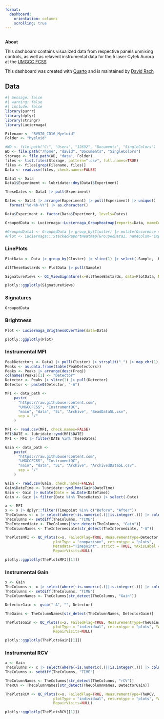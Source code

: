 ```yaml
---
format:
  dashboard:
    orientation: columns
    scrolling: true
---
```


## {.sidebar}

**About**

This dashboard contains visualized data from respective panels unmixing controls, as well as relavent instrumental data for the 5 laser Cytek Aurora at the [UMGCC FCSS](https://umgccfcss.github.io/InstrumentQC/)

This dashboard was created with [Quarto](https://quarto.org/) and is maintained by [David Rach](https://github.com/DavidRach)

## Data

```r
#| message: false
#| warning: false
#| include: false
library(purrr)
library(dplyr)
library(stringr)
library(Luciernaga)
```

```r
Filename <- "BV570_CD16_Myeloid"
Folder <- "Myeloid"

#WD <- file.path("C:", "Users", "12692", "Documents", "SingleColors")
WD <- file.path("/home", "david", "Documents", "SingleColors")
Storage <- file.path(WD, "data", Folder)
files <- list.files(Storage, pattern=".csv", full.names=TRUE)
files <- files[grep(Filename, files)]
Data <- read.csv(files, check.names=FALSE)
```

```r
Data1 <- Data
Data1$Experiment <- lubridate::dmy(Data1$Experiment)

TheseDates <- Data1 |> pull(Experiment)

Dates <- Data1 |> arrange(Experiment) |> pull(Experiment) |> unique() |> 
  format("%d-%b-%Y") |> as.character()

Data$Experiment <- factor(Data$Experiment, levels=Dates)

GroupedData <- Luciernaga::Luciernaga_GroupHeatmap(reports=Data, nameColumn="Experiment", cutoff=0.05, returntype="plot")

#GroupedData1 <- GroupedData |> group_by(Cluster) |> mutate(Occurence = n()) |> filter(Occurence > 3)
#Plot <- Luciernaga:::StackedReportHeatmap(GroupedData1, nameColum="Experiment")
```

### LinePlots

```r
PlotData <- Data |> group_by(Cluster) |> slice(1) |> select(-Sample, -Experiment, -Condition, -Count) |> rename(Sample=Cluster) |> ungroup()

AllTheseBastards <- PlotData |> pull(Sample)

SignatureViews <- QC_ViewSignature(x=AllTheseBastards, data=PlotData, Normalize=TRUE)
```

```r
plotly::ggplotly(SignatureViews)
```

### Signatures

```r
GroupedData
```

### Brightness

```r
Plot <- Luciernaga_BrigtnessOverTime(data=Data)
```

```r
plotly::ggplotly(Plot)
```

### Instrumental MFI

```r
PeakDetectors <- Data1 |> pull(Cluster) |> strsplit("_") |> map_chr(1)
Peaks <- as.data.frame(table(PeakDetectors))
Peaks <- Peaks |> arrange(desc(Freq))
colnames(Peaks)[1] <- "Detector"
Detector <- Peaks |> slice(1) |> pull(Detector)
Detector <- paste0(Detector, "-A")

MFI <- data_path <-                                                
    paste(                                                  
      "https://raw.githubusercontent.com",                  
      "UMGCCFCSS", "InstrumentQC",                   
      "main", "data", "5L", "Archive", "BeadData5L.csv",                              
      sep = "/"                                             
    )

MFI <- read.csv(MFI, check.names=FALSE)
MFI$DATE <- lubridate::ymd(MFI$DATE)
MFI <- MFI |> filter(DATE %in% TheseDates)

Gain <- data_path <-                                                
    paste(                                                  
      "https://raw.githubusercontent.com",                  
      "UMGCCFCSS", "InstrumentQC",                   
      "main", "data", "5L", "Archive", "ArchivedData5L.csv",                              
      sep = "/"                                             
    ) 

Gain <- read.csv(Gain, check.names=FALSE)
Gain$DateTime <- lubridate::ymd_hms(Gain$DateTime)
Gain <- Gain |> mutate(Date = as.Date(DateTime))
Gain <- Gain |> filter(Date %in% TheseDates) |> select(-Date)
```

```r
x <- MFI
x <- x |> dplyr::filter(Timepoint %in% c("Before", "After"))
TheColumns <- x |> select(where(~is.numeric(.)||is.integer(.))) |> colnames()
TheColumns <- setdiff(TheColumns, "TIME")
TheIntermediate <- TheColumns[!str_detect(TheColumns, "Gain")]
TheColumnNames <- TheIntermediate[str_detect(TheIntermediate, "-A")]

ThePlotsMFI <- QC_Plots(x=x, FailedFlag=TRUE, MeasurementType=Detector,
                      plotType = "comparison", returntype = "plots",
                      Metadata="Timepoint", strict = TRUE, YAxisLabel = "MFI",
                      RepairVisits=NULL)
```

```r
plotly::ggplotly(ThePlotsMFI[[1]])
```

### Instrumental Gain

```r
x <- Gain
TheColumns <- x |> select(where(~is.numeric(.)||is.integer(.))) |> colnames()
TheColumns <- setdiff(TheColumns, "TIME")
TheColumnNames <- TheColumns[str_detect(TheColumns, "Gain")]

DetectorGain <- gsub("-A", "", Detector)

TheGains <- TheColumnNames[str_detect(TheColumnNames, DetectorGain)]

ThePlotsGain <- QC_Plots(x=x, FailedFlag=TRUE, MeasurementType=TheGains,
                      plotType = "individual", returntype = "plots", YAxisLabel = "Gain",
                      RepairVisits=NULL)
```

```r
plotly::ggplotly(ThePlotsGain[[1]])
```

### Instrumental RCV

```r
x <- Gain
TheColumns <- x |> select(where(~is.numeric(.)||is.integer(.))) |> colnames()
TheColumns <- setdiff(TheColumns, "TIME")

TheColumnNames <- TheColumns[str_detect(TheColumns, "rCV")]
TheRCV <- TheColumnNames[str_detect(TheColumnNames, DetectorGain)]

ThePlotsRCV <- QC_Plots(x=x, FailedFlag=TRUE, MeasurementType=TheRCV,
                      plotType = "individual", returntype = "plots", YAxisLabel = "%rCV",
                      RepairVisits=NULL)
```

```r
plotly::ggplotly(ThePlotsRCV[[1]])
```





